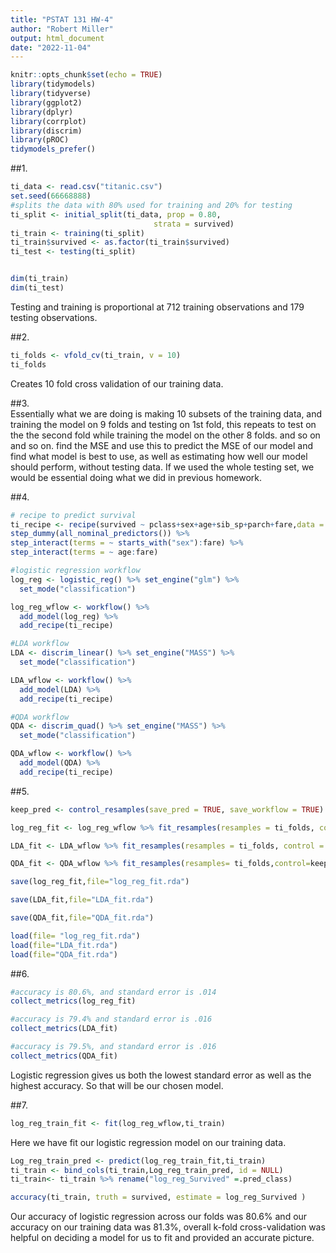 ```yaml
---
title: "PSTAT 131 HW-4"
author: "Robert Miller"
output: html_document
date: "2022-11-04"
---
```


```r
knitr::opts_chunk$set(echo = TRUE)
library(tidymodels)
library(tidyverse)
library(ggplot2)
library(dplyr)
library(corrplot)
library(discrim)
library(pROC)
tidymodels_prefer()
```
##1.
```r
ti_data <- read.csv("titanic.csv")
set.seed(66668888)
#splits the data with 80% used for training and 20% for testing
ti_split <- initial_split(ti_data, prop = 0.80,
                                strata = survived)
ti_train <- training(ti_split)
ti_train$survived <- as.factor(ti_train$survived)
ti_test <- testing(ti_split)


dim(ti_train)
dim(ti_test)

```
Testing and training is proportional at 712 training observations and 179 testing observations.

##2.
```r
ti_folds <- vfold_cv(ti_train, v = 10)
ti_folds

```
Creates 10 fold cross validation of our training data.

##3.  
Essentially what we are doing is making 10 subsets of the training data, and training the model on 9 folds and testing on 1st fold, this repeats to test on the the second fold while training the model on the other 8 folds. and so on and so on. find the MSE and use this to predict the MSE of our model and find what model is best to use, as well as estimating how well our model should perform, without testing data. If we used the whole testing set, we would be essential doing what we did in previous homework.

##4.

```r
# recipe to predict survival
ti_recipe <- recipe(survived ~ pclass+sex+age+sib_sp+parch+fare,data = ti_train) %>% step_impute_linear(age,impute_with = imp_vars(pclass,sex,age,sib_sp,parch,fare)) %>%
step_dummy(all_nominal_predictors()) %>%
step_interact(terms = ~ starts_with("sex"):fare) %>%
step_interact(terms = ~ age:fare) 

#logistic regression workflow 
log_reg <- logistic_reg() %>% set_engine("glm") %>%
  set_mode("classification")

log_reg_wflow <- workflow() %>% 
  add_model(log_reg) %>% 
  add_recipe(ti_recipe)

#LDA workflow
LDA <- discrim_linear() %>% set_engine("MASS") %>%
  set_mode("classification")

LDA_wflow <- workflow() %>% 
  add_model(LDA) %>% 
  add_recipe(ti_recipe)

#QDA workflow
QDA <- discrim_quad() %>% set_engine("MASS") %>%
  set_mode("classification")

QDA_wflow <- workflow() %>% 
  add_model(QDA) %>% 
  add_recipe(ti_recipe)

```

##5.

```r
keep_pred <- control_resamples(save_pred = TRUE, save_workflow = TRUE)

log_reg_fit <- log_reg_wflow %>% fit_resamples(resamples = ti_folds, contol = keep_pred)

LDA_fit <- LDA_wflow %>% fit_resamples(resamples = ti_folds, control = keep_pred)

QDA_fit <- QDA_wflow %>% fit_resamples(resamples= ti_folds,control=keep_pred)

save(log_reg_fit,file="log_reg_fit.rda")

save(LDA_fit,file="LDA_fit.rda")

save(QDA_fit,file="QDA_fit.rda")
```

```r
load(file= "log_reg_fit.rda")
load(file="LDA_fit.rda")
load(file="QDA_fit.rda")
```

##6.
```r
#accuracy is 80.6%, and standard error is .014
collect_metrics(log_reg_fit)

#accuracy is 79.4% and standard error is .016
collect_metrics(LDA_fit)

#accuracy is 79.5%, and standard error is .016 
collect_metrics(QDA_fit)

```

Logistic regression gives us both the lowest standard error as well as the highest accuracy. So that will be our chosen model.

##7.
```r
log_reg_train_fit <- fit(log_reg_wflow,ti_train)


```
Here we have fit our logistic regression model on our training data.

```r


Log_reg_train_pred <- predict(log_reg_train_fit,ti_train)
ti_train <- bind_cols(ti_train,Log_reg_train_pred, id = NULL)
ti_train<- ti_train %>% rename("log_reg_Survived" =.pred_class)

accuracy(ti_train, truth = survived, estimate = log_reg_Survived )

```

Our accuracy of logistic regression across our folds was 80.6% and our accuracy on our training data was 81.3%, overall k-fold cross-validation was helpful on deciding a model for us to fit and provided an accurate picture. 